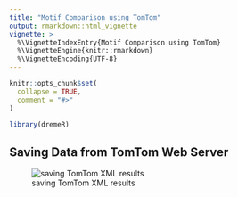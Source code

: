 ```yaml
---
title: "Motif Comparison using TomTom"
output: rmarkdown::html_vignette
vignette: >
  %\VignetteIndexEntry{Motif Comparison using TomTom}
  %\VignetteEngine{knitr::rmarkdown}
  %\VignetteEncoding{UTF-8}
---
```


```r
knitr::opts_chunk$set(
  collapse = TRUE,
  comment = "#>"
)
```

```r
library(dremeR)
```

## Saving Data from TomTom Web Server
![saving TomTom XML results](save_tomtom.png)
